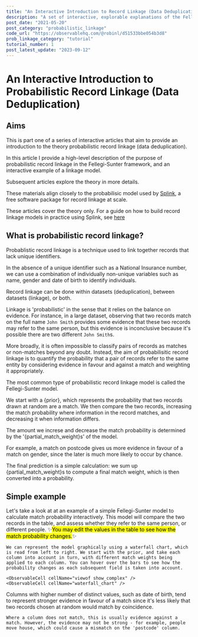 ```yaml
---
title: "An Interactive Introduction to Record Linkage (Data Deduplication)"
description: "A set of interactive, explorable explanations of the Fellegi Sunter model, providing an introduction to probabilistic record linkage (data deduplication)."
post_date: "2021-05-20"
post_category: "probabilistic_linkage"
code_url: "https://observablehq.com/@robinl/d51533bbe054b3d8"
prob_linkage_category: "tutorial"
tutorial_number: 1
post_latest_update: "2023-09-12"
---
```








<CompactTutorialNav frontmatter={props.pageContext.frontmatter} />

# An Interactive Introduction to Probabilistic Record Linkage (Data Deduplication)

## Aims

This is part one of a series of interactive articles that aim to provide an introduction to the theory probabilistic record linkage (data deduplication).

In this article I provide a high-level description of the purpose of probabilistic record linkage in the Fellegi-Sunter framework, and an interactive example of a linkage model.

Subsequent articles explore the theory in more details.

These materials align closely to the probabilisic model used by [Splink](http://github.com/moj-analytical-services/splink), a free software package for record linkage at scale.

These articles cover the theory only.  For a guide on how to build record linkage models in practice using Splink, see [here](https://moj-analytical-services.github.io/splink/demos/tutorials/00_Tutorial_Introduction.html)

## What is probabilistic record linkage?

Probablistic record linkage is a technique used to link together records that lack unique identifiers.

In the absence of a unique identifier such as a National Insurance number, we can use a combination of individually non-unique variables such as name, gender and date of birth to identify individuals.

Record linkage can be done within datasets (deduplication), between datasets (linkage), or both.

Linkage is 'probabilistic' in the sense that it relies on the balance on evidence. For instance, in a large dataset, observing that two records match on the full name `John Smith` provides some evidence that these two records may refer to the same person, but this evidence is inconclusive because it's possible there are two different `John Smith`s.

More broadly, it is often impossible to classify pairs of records as matches or non-matches beyond any doubt. Instead, the aim of probabilisitic record linkage is to quantify the probability that a pair of records refer to the same entity by considering evidence in favour and against a match and weighting it appropriately.

The most common type of probabilistic record linkage model is called the Fellegi-Sunter model.

We start with a {prior}, which represents the probability that two records drawn at random are a match. We then compare the two records, increasing the match probability where information in the record matches, and decreasing it when information differs.

The amount we increse and decrease the match probability is determined by the '{partial_match_weight}s' of the model.

For example, a match on postcode gives us more evidence in favour of a match on gender, since the later is much more likely to occur by chance.

The final prediction is a simple calculation:  we sum up {partial_match_weight}s to compute a final match weight, which is then converted into a probability.

## Simple example

Let's take a look at at an example of a simple Fellegi-Sunter model to calculate match probability interactively. This model will compare the two records in the table, and assess whether they refer to the same person, or different people. ✨<mark>You may edit the values in the table to see how the match probability changes.</mark>✨


<WithObservableProvider notebook={notebook}>
    <ObservableCell cellName="table" />
    <ObservableCell cellName="estimated_probability" />

    We can represent the model graphically using a waterfall chart, which is read from left to right. We start with the prior, and take each column into account in turn, with different match weights being applied to each column. You can hover over the bars to see how the probability changes as each subsequent field is taken into account.

    <ObservableCell cellName="viewof show_complex" />
    <ObservableCell cellName="waterfall_chart" />
   Columns with higher number of distinct values, such as date of birth, tend to represent stronger evidence in favour of a match since it's less likely that two records chosen at random would match by coincidence.

    Where a column does not match, this is usually evidence against a match. However, the evidence may not be strong - for example, people move house, which could cause a mismatch on the 'postcode' column.



</WithObservableProvider>

<TutorialNav frontmatter={props.pageContext.frontmatter} />


